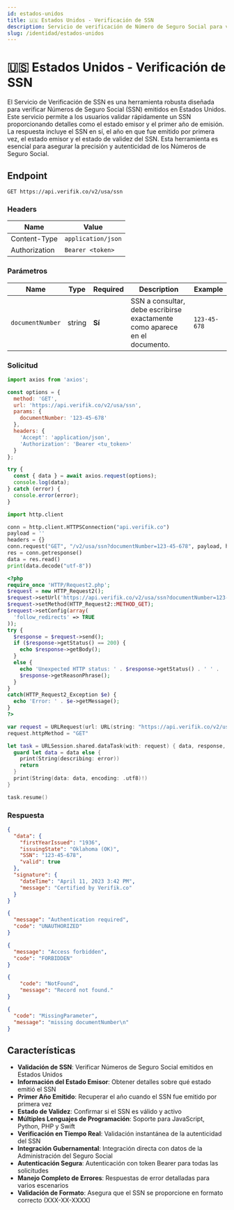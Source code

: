 ```yaml
---
id: estados-unidos
title: 🇺🇸 Estados Unidos - Verificación de SSN
description: Servicio de verificación de Número de Seguro Social para validación de identidad de Estados Unidos
slug: /identidad/estados-unidos
---
```



# 🇺🇸 Estados Unidos - Verificación de SSN

El Servicio de Verificación de SSN es una herramienta robusta diseñada para verificar Números de Seguro Social (SSN) emitidos en Estados Unidos. Este servicio permite a los usuarios validar rápidamente un SSN proporcionando detalles como el estado emisor y el primer año de emisión. La respuesta incluye el SSN en sí, el año en que fue emitido por primera vez, el estado emisor y el estado de validez del SSN. Esta herramienta es esencial para asegurar la precisión y autenticidad de los Números de Seguro Social.

## Endpoint

```
GET https://api.verifik.co/v2/usa/ssn
```

### Headers

| Name          | Value              |
| ------------- | ------------------ |
| Content-Type  | `application/json` |
| Authorization | `Bearer <token>`   |

### Parámetros

| Name | Type | Required | Description | Example |
| ---- | ---- | -------- | ----------- | ------- |
| `documentNumber` | string | **Sí** | SSN a consultar, debe escribirse exactamente como aparece en el documento. | `123-45-678` |

### Solicitud

<Tabs>
  <TabItem value="javascript" label="JavaScript">

```javascript
import axios from 'axios';

const options = {
  method: 'GET',
  url: 'https://api.verifik.co/v2/usa/ssn',
  params: {
    documentNumber: '123-45-678'
  },
  headers: {
    'Accept': 'application/json',
    'Authorization': 'Bearer <tu_token>'
  }
};

try {
  const { data } = await axios.request(options);
  console.log(data);
} catch (error) {
  console.error(error);
}
```

  </TabItem>
  <TabItem value="python" label="Python">

```python
import http.client

conn = http.client.HTTPSConnection("api.verifik.co")
payload = ''
headers = {}
conn.request("GET", "/v2/usa/ssn?documentNumber=123-45-678", payload, headers)
res = conn.getresponse()
data = res.read()
print(data.decode("utf-8"))
```

  </TabItem>
  <TabItem value="php" label="PHP">

```php
<?php
require_once 'HTTP/Request2.php';
$request = new HTTP_Request2();
$request->setUrl('https://api.verifik.co/v2/usa/ssn?documentNumber=123-45-678');
$request->setMethod(HTTP_Request2::METHOD_GET);
$request->setConfig(array(
  'follow_redirects' => TRUE
));
try {
  $response = $request->send();
  if ($response->getStatus() == 200) {
    echo $response->getBody();
  }
  else {
    echo 'Unexpected HTTP status: ' . $response->getStatus() . ' ' .
    $response->getReasonPhrase();
  }
}
catch(HTTP_Request2_Exception $e) {
  echo 'Error: ' . $e->getMessage();
}
?>
```

  </TabItem>
  <TabItem value="swift" label="Swift">

```swift
var request = URLRequest(url: URL(string: "https://api.verifik.co/v2/usa/ssn?documentNumber=123-45-678")!,timeoutInterval: Double.infinity)
request.httpMethod = "GET"

let task = URLSession.shared.dataTask(with: request) { data, response, error in 
  guard let data = data else {
    print(String(describing: error))
    return
  }
  print(String(data: data, encoding: .utf8)!)
}

task.resume()
```

  </TabItem>
</Tabs>

### Respuesta

<Tabs>
  <TabItem value="200" label="200">

```json
{
  "data": {
    "firstYearIssued": "1936",
    "issuingState": "Oklahoma (OK)",
    "SSN": "123-45-678",
    "valid": true
  },
  "signature": {
    "dateTime": "April 11, 2023 3:42 PM",
    "message": "Certified by Verifik.co"
  }
}
```

  </TabItem>
  <TabItem value="401" label="401">

```json
{
  "message": "Authentication required",
  "code": "UNAUTHORIZED"
}
```

  </TabItem>
  <TabItem value="403" label="403">

```json
{
  "message": "Access forbidden",
  "code": "FORBIDDEN"
}
```

  </TabItem>
  <TabItem value="404" label="404">

```json
{
    "code": "NotFound",
    "message": "Record not found."
}
```

  </TabItem>
  <TabItem value="409" label="409">

```json
{
  "code": "MissingParameter",
  "message": "missing documentNumber\n"
}
```

  </TabItem>
</Tabs>

## Características

- **Validación de SSN**: Verificar Números de Seguro Social emitidos en Estados Unidos
- **Información del Estado Emisor**: Obtener detalles sobre qué estado emitió el SSN
- **Primer Año Emitido**: Recuperar el año cuando el SSN fue emitido por primera vez
- **Estado de Validez**: Confirmar si el SSN es válido y activo
- **Múltiples Lenguajes de Programación**: Soporte para JavaScript, Python, PHP y Swift
- **Verificación en Tiempo Real**: Validación instantánea de la autenticidad del SSN
- **Integración Gubernamental**: Integración directa con datos de la Administración del Seguro Social
- **Autenticación Segura**: Autenticación con token Bearer para todas las solicitudes
- **Manejo Completo de Errores**: Respuestas de error detalladas para varios escenarios
- **Validación de Formato**: Asegura que el SSN se proporcione en formato correcto (XXX-XX-XXXX)
